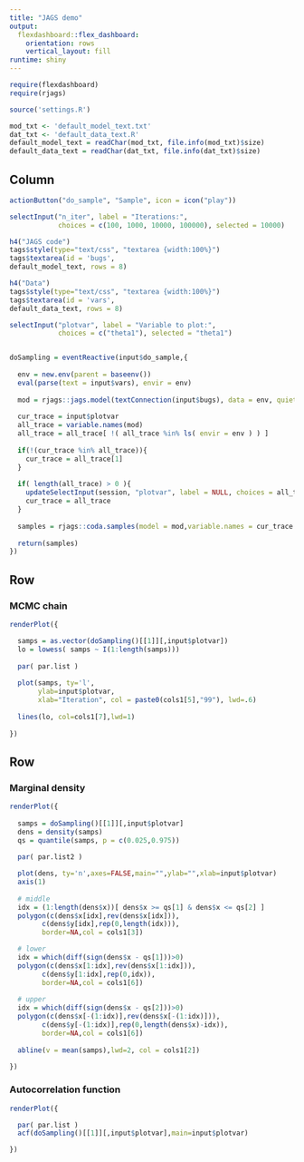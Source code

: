 ```yaml
---
title: "JAGS demo"
output: 
  flexdashboard::flex_dashboard:
    orientation: rows
    vertical_layout: fill
runtime: shiny
---
```


```r
require(flexdashboard)
require(rjags)

source('settings.R')

mod_txt <- 'default_model_text.txt'
dat_txt <- 'default_data_text.R'
default_model_text = readChar(mod_txt, file.info(mod_txt)$size)
default_data_text = readChar(dat_txt, file.info(dat_txt)$size)

```


Column {.sidebar}
-----------------------------------------------------------------------

```r

actionButton("do_sample", "Sample", icon = icon("play"))

selectInput("n_iter", label = "Iterations:",
            choices = c(100, 1000, 10000, 100000), selected = 10000)

h4("JAGS code")
tags$style(type="text/css", "textarea {width:100%}")
tags$textarea(id = 'bugs',
default_model_text, rows = 8)

h4("Data")
tags$style(type="text/css", "textarea {width:100%}")
tags$textarea(id = 'vars', 
default_data_text, rows = 8)

selectInput("plotvar", label = "Variable to plot:",
            choices = c("theta1"), selected = "theta1")


doSampling = eventReactive(input$do_sample,{
  
  env = new.env(parent = baseenv())
  eval(parse(text = input$vars), envir = env)
  
  mod = rjags::jags.model(textConnection(input$bugs), data = env, quiet = TRUE)
  
  cur_trace = input$plotvar
  all_trace = variable.names(mod) 
  all_trace = all_trace[ !( all_trace %in% ls( envir = env ) ) ]
  
  if(!(cur_trace %in% all_trace)){
    cur_trace = all_trace[1]
  }
  
  if( length(all_trace) > 0 ){
    updateSelectInput(session, "plotvar", label = NULL, choices = all_trace, selected = cur_trace)
    cur_trace = all_trace
  }
  
  samples = rjags::coda.samples(model = mod,variable.names = cur_trace , n.iter = as.integer(input$n_iter))
  
  return(samples)
})


```


Row
-------------------------------------
    
### MCMC chain
    
```r

renderPlot({

  samps = as.vector(doSampling()[[1]][,input$plotvar])
  lo = lowess( samps ~ I(1:length(samps)))
  
  par( par.list )
  
  plot(samps, ty='l', 
       ylab=input$plotvar,
       xlab="Iteration", col = paste0(cols1[5],"99"), lwd=.6)
  
  lines(lo, col=cols1[7],lwd=1)
  
})

```
   
Row
-------------------------------------
    
### Marginal density
    
```r

renderPlot({
  
  samps = doSampling()[[1]][,input$plotvar]
  dens = density(samps)
  qs = quantile(samps, p = c(0.025,0.975))
  
  par( par.list2 )

  plot(dens, ty='n',axes=FALSE,main="",ylab="",xlab=input$plotvar)
  axis(1)
  
  # middle
  idx = (1:length(dens$x))[ dens$x >= qs[1] & dens$x <= qs[2] ]
  polygon(c(dens$x[idx],rev(dens$x[idx])),
        c(dens$y[idx],rep(0,length(idx))),
        border=NA,col = cols1[3])

  # lower 
  idx = which(diff(sign(dens$x - qs[1]))>0)
  polygon(c(dens$x[1:idx],rev(dens$x[1:idx])),
        c(dens$y[1:idx],rep(0,idx)),
        border=NA,col = cols1[6])
  
  # upper 
  idx = which(diff(sign(dens$x - qs[2]))>0)
  polygon(c(dens$x[-(1:idx)],rev(dens$x[-(1:idx)])),
        c(dens$y[-(1:idx)],rep(0,length(dens$x)-idx)),
        border=NA,col = cols1[6])
  
  abline(v = mean(samps),lwd=2, col = cols1[2])

})

```
    
### Autocorrelation function

```r

renderPlot({

  par( par.list )  
  acf(doSampling()[[1]][,input$plotvar],main=input$plotvar)

})

```


